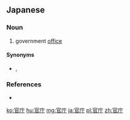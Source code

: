 ==Japanese==
{{ja-kanjitab|かん|ちょう}}

===Noun===
{{ja-noun|かんちょう}}

# government [[office]]

====Synonyms====
* {{ja-r|役所|やくしょ}}, {{ja-r|当局|とうきょく}}

===References===
* {{R:Shogakukan}}

[[ko:官庁]]
[[hu:官庁]]
[[mg:官庁]]
[[ja:官庁]]
[[pl:官庁]]
[[zh:官庁]]